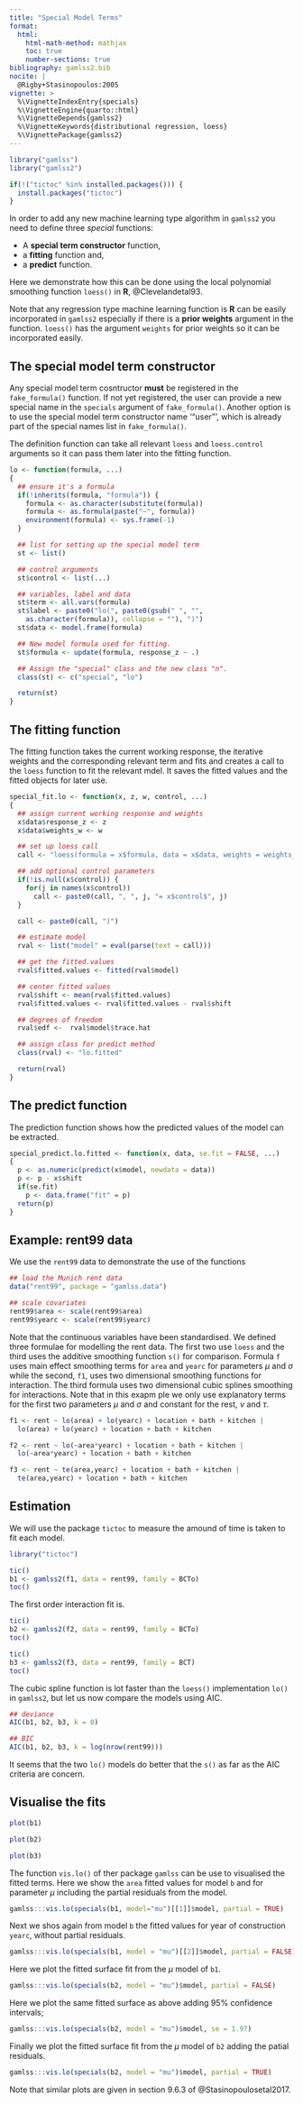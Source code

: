 ```yaml
---
title: "Special Model Terms"
format: 
  html:
    html-math-method: mathjax
    toc: true
    number-sections: true
bibliography: gamlss2.bib
nocite: |
  @Rigby+Stasinopoulos:2005
vignette: >
  %\VignetteIndexEntry{specials}
  %\VignetteEngine{quarto::html}
  %\VignetteDepends{gamlss2}
  %\VignetteKeywords{distributional regression, loess}
  %\VignettePackage{gamlss2}
---
```


```r
library("gamlss")
library("gamlss2")

if(!("tictoc" %in% installed.packages())) {
  install.packages("tictoc")
}
```

In order to add any new machine learning type algorithm in `gamlss2` you need to
define three _special_ functions:

-   A **special term constructor** function,
-   a **fitting** function and,
-   a **predict** function.

Here we demonstrate how this can be done using the local polynomial smoothing function
`loess()` in **R**, @Clevelandetal93.

Note that any regression type machine learning function is **R** can be easily incorporated in
`gamlss2` especially if there is a **prior weights** argument in the function.
`loess()` has the argument `weights` for prior weights so it can be incorporated easily.

## The special model term constructor

Any special model term cosntructor **must** be registered in the `fake_formula()` function.
If not yet registered, the user can provide a new special name in the `specials` argument
of `fake_formula()`. Another option is to use the special model term constructor name '"user"',
which is already part of the special names list in `fake_formula()`.

The definition function can take all relevant `loess` and `loess.control` arguments so it
can pass them later into the fitting function.

```r
lo <- function(formula, ...) 
{
  ## ensure it's a formula
  if(!inherits(formula, "formula")) {
    formula <- as.character(substitute(formula))
    formula <- as.formula(paste("~", formula))
    environment(formula) <- sys.frame(-1)
  }

  ## list for setting up the special model term 
  st <- list()

  ## control arguments
  st$control <- list(...)

  ## variables, label and data
  st$term <- all.vars(formula) 
  st$label <- paste0("lo(", paste0(gsub(" ", "",
    as.character(formula)), collapse = ""), ")") 
  st$data <- model.frame(formula)

  ## New model formula used for fitting.
  st$formula <- update(formula, response_z ~ .)

  ## Assign the "special" class and the new class "n".
  class(st) <- c("special", "lo")

  return(st) 
} 
```

## The fitting function

The fitting function takes the current working response, the iterative weights and the 
corresponding relevant term and fits and creates a call to the `loess` function to fit the
relevant mdel. It saves the fitted values and the fitted objects for later use.  

```r
special_fit.lo <- function(x, z, w, control, ...)
{
  ## assign current working response and weights
  x$data$response_z <- z
  x$data$weights_w <- w

  ## set up loess call
  call <- "loess(formula = x$formula, data = x$data, weights = weights_w"

  ## add optional control parameters
  if(!is.null(x$control)) {
    for(j in names(x$control))
      call <- paste0(call, ", ", j, "= x$control$", j)
  }

  call <- paste0(call, ")")

  ## estimate model
  rval <- list("model" = eval(parse(text = call)))

  ## get the fitted.values
  rval$fitted.values <- fitted(rval$model) 

  ## center fitted values
  rval$shift <- mean(rval$fitted.values)
  rval$fitted.values <- rval$fitted.values - rval$shift 

  ## degrees of freedom
  rval$edf <-  rval$model$trace.hat

  ## assign class for predict method 
  class(rval) <- "lo.fitted" 

  return(rval) 
} 
```

## The predict function

The prediction function shows how the predicted values of the model can be extracted.

```r
special_predict.lo.fitted <- function(x, data, se.fit = FALSE, ...) 
{
  p <- as.numeric(predict(x$model, newdata = data))
  p <- p - x$shift
  if(se.fit)
    p <- data.frame("fit" = p)
  return(p)
}
```

## Example: rent99 data

We use the `rent99` data to demonstrate the use of the functions

```r
## load the Munich rent data
data("rent99", package = "gamlss.data") 

## scale covariates
rent99$area <- scale(rent99$area)
rent99$yearc <- scale(rent99$yearc)
```

Note that the continuous variables have been standardised. 
We defined three formulae for modelling the rent data. The first two use `loess` and the third uses the additive smoothing function `s()` for comparison.  Formula `f` uses main effect smoothing terms for `area` and `yearc` for parameters $\mu$ and $\sigma$ while the second, `f1`, uses  two dimensional smoothing functions for interaction. The third formula uses two dimensional cubic splines smoothing for interactions.  Note that in this exapm ple we only use explanatory terms for the first two parameters  $\mu$ and $\sigma$  and constant for the rest, $\nu$ and $\tau$.

```r
f1 <- rent ~ lo(area) + lo(yearc) + location + bath + kitchen | 
  lo(area) + lo(yearc) + location + bath + kitchen

f2 <- rent ~ lo(~area*yearc) + location + bath + kitchen | 
  lo(~area*yearc) + location + bath + kitchen

f3 <- rent ~ te(area,yearc) + location + bath + kitchen | 
  te(area,yearc) + location + bath + kitchen
```

## Estimation

We will use the package `tictoc` to measure the amound of time is taken to fit each model.

```r
library("tictoc")

tic()
b1 <- gamlss2(f1, data = rent99, family = BCTo) 
toc()
```

The first order interaction fit is.

```r
tic()
b2 <- gamlss2(f2, data = rent99, family = BCTo) 
toc()
```

```r
tic()
b3 <- gamlss2(f3, data = rent99, family = BCT) 
toc()
```

The cubic spline function is lot faster than the `loess()` implementation `lo()`
in `gamlss2`, but let us now compare the models using AIC.

```r
## deviance
AIC(b1, b2, b3, k = 0)

## BIC
AIC(b1, b2, b3, k = log(nrow(rent99)))
```

It seems that the two `lo()` models do better that the `s()` as far as the
AIC criteria are concern. 

## Visualise the fits

```r
plot(b1)
```

```r
plot(b2)
```

```r
plot(b3)
```

The function `vis.lo()` of ther package `gamlss` can be use to visualised the fitted terms.
Here we show the `area` fitted values for model `b` and for parameter $\mu$ including the partial residuals from the model.

```r
gamlss:::vis.lo(specials(b1, model="mu")[[1]]$model, partial = TRUE)
```

Next we shos again from model `b` the fitted values for year of construction `yearc`, without partial residuals.

```r
gamlss:::vis.lo(specials(b1, model = "mu")[[2]]$model, partial = FALSE)
```

Here we plot the fitted surface fit from the $\mu$ model of `b1`.

```r
gamlss:::vis.lo(specials(b2, model = "mu")$model, partial = FALSE)
```

Here we plot the same fitted surface as above adding  95% confidence intervals;

```r
gamlss:::vis.lo(specials(b2, model = "mu")$model, se = 1.97)
```

Finally we plot the fitted surface fit from the $\mu$ model of `b2` adding the patial residuals. 

```r
gamlss:::vis.lo(specials(b2, model = "mu")$model, partial = TRUE)
```

Note that similar plots are given in section 9.6.3 of @Stasinopoulosetal2017.

